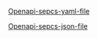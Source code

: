 
[Openapi-sepcs-yaml-file](/openapi/postsale-printing-of-presale-certificates.yaml)

[Openapi-sepcs-json-file](/openapi/postsale-printing-of-presale-certificates.json)

<SwaggerUI url="../../openapi/postsale-printing-of-presale-certificates.json" />
